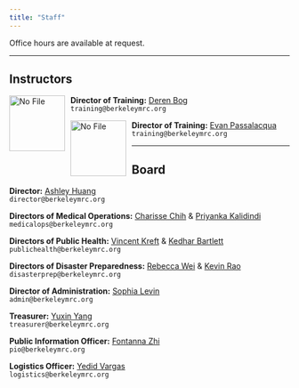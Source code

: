 ```yaml
---
title: "Staff"
---
```


Office hours are available at request.

-----

## Instructors

::: {.grid}

::: {.g-col-6}
<img src="assets/bmrc_bear.png" alt="No File" width="100px" style="float: left; margin-right: 10px;" />
**Director of Training:** <a href='' target='_blank'>Deren Bog</a><br>
`training@berkeleymrc.org`<br>
:::

::: {.g-col-6}
<img src="assets/bmrc_bear.png" alt="No File" width="100px" style="float: left; margin-right: 10px;" />
**Director of Training:** <a href='' target='_blank'>Evan Passalacqua</a><br>
`training@berkeleymrc.org`<br>
:::

:::

-----

## Board

::: {.grid}

::: {.g-col-6}
**Director:** <a href='' target='_blank'>Ashley Huang</a><br>
`director@berkeleymrc.org`<br>
:::

::: {.g-col-6}
**Directors of Medical Operations:** <a href='' target='_blank'>Charisse Chih</a> & <a href='' target='_blank'>Priyanka Kalidindi</a><br>
`medicalops@berkeleymrc.org`<br>
:::

::: {.g-col-6}
**Directors of Public Health:** <a href='' target='_blank'>Vincent Kreft</a> & <a href='' target='_blank'>Kedhar Bartlett</a><br>
`publichealth@berkeleymrc.org`<br>
:::

::: {.g-col-6}
**Directors of Disaster Preparedness:** <a href='' target='_blank'>Rebecca Wei</a> & <a href='' target='_blank'>Kevin Rao</a><br>
`disasterprep@berkeleymrc.org`<br>
:::

::: {.g-col-6}
**Director of Administration:** <a href='' target='_blank'>Sophia Levin</a><br>
`admin@berkeleymrc.org`<br>
:::

::: {.g-col-6}
**Treasurer:** <a href='' target='_blank'>Yuxin Yang</a><br>
`treasurer@berkeleymrc.org`<br>
:::

::: {.g-col-6}
**Public Information Officer:** <a href='' target='_blank'>Fontanna Zhi</a><br>
`pio@berkeleymrc.org`<br>
:::

::: {.g-col-6}
**Logistics Officer:** <a href='' target='_blank'>Yedid Vargas</a><br>
`logistics@berkeleymrc.org`<br>
:::

:::
